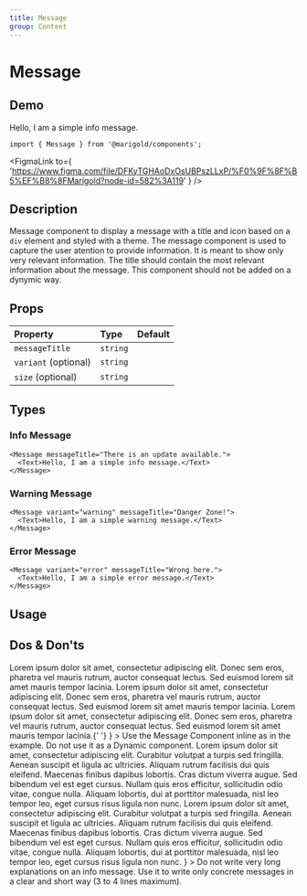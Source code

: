 ```yaml
---
title: Message
group: Content
---
```



# Message

## Demo

<MarigoldTheme>
  <Message messageTitle="There is an update available.">
    <Text>Hello, I am a simple info message.</Text>
  </Message>
</MarigoldTheme>

```tsx onlyCode
import { Message } from '@marigold/components';
```

<FigmaLink
  to={
    'https://www.figma.com/file/DFKyTGHAoDxOsUBPszLLxP/%F0%9F%8F%B5%EF%B8%8FMarigold?node-id=582%3A119'
  }
/>

## Description

Message component to display a message with a title and icon based on a `div` element and styled with a theme.
The message component is used to capture the user atention to provide information. It is meant to show only very relevant information. The title should contain the most relevant information about the message.
This component should not be added on a dynymic way.

## Props

| Property             | Type     | Default |
| :------------------- | :------- | :------ |
| `messageTitle`       | `string` |         |
| `variant` (optional) | `string` |         |
| `size` (optional)    | `string` |         |

## Types

### Info Message

```tsx
<Message messageTitle="There is an update available.">
  <Text>Hello, I am a simple info message.</Text>
</Message>
```

### Warning Message

```tsx
<Message variant="warning" messageTitle="Danger Zone!">
  <Text>Hello, I am a simple warning message.</Text>
</Message>
```

### Error Message

```tsx
<Message variant="error" messageTitle="Wrong here.">
  <Text>Hello, I am a simple error message.</Text>
</Message>
```

## Usage

## Dos & Don'ts

<Stack space="small">
  <Box
    display="grid"
    css={{
      gridGap: 'small',
      gridTemplateColumns: 'repeat(auto-fit, minmax(min(500px, 100%), 1fr))',
    }}
  >
    <DoAndDont
      preview={
        <Stack space="small">
          <Message messageTitle="Info Message" variant="info">
            Lorem ipsum dolor sit amet, consectetur adipiscing elit. Donec sem
            eros, pharetra vel mauris rutrum, auctor consequat lectus. Sed
            euismod lorem sit amet mauris tempor lacinia.
          </Message>
          <Text>
            Lorem ipsum dolor sit amet, consectetur adipiscing elit. Donec sem
            eros, pharetra vel mauris rutrum, auctor consequat lectus. Sed
            euismod lorem sit amet mauris tempor lacinia. Lorem ipsum dolor sit
            amet, consectetur adipiscing elit. Donec sem eros, pharetra vel
            mauris rutrum, auctor consequat lectus. Sed euismod lorem sit amet
            mauris tempor lacinia.{' '}
          </Text>
        </Stack>
      }
    >
      Use the Message Component inline as in the example. Do not use it as a
      Dynamic component.
    </DoAndDont>
    <DoAndDont
      dont
      preview={
        <Message messageTitle="Info Message" variant="info">
          Lorem ipsum dolor sit amet, consectetur adipiscing elit. Curabitur
          volutpat a turpis sed fringilla. Aenean suscipit et ligula ac
          ultricies. Aliquam rutrum facilisis dui quis eleifend. Maecenas
          finibus dapibus lobortis. Cras dictum viverra augue. Sed bibendum vel
          est eget cursus. Nullam quis eros efficitur, sollicitudin odio vitae,
          congue nulla. Aliquam lobortis, dui at porttitor malesuada, nisl leo
          tempor leo, eget cursus risus ligula non nunc. Lorem ipsum dolor sit
          amet, consectetur adipiscing elit. Curabitur volutpat a turpis sed
          fringilla. Aenean suscipit et ligula ac ultricies. Aliquam rutrum
          facilisis dui quis eleifend. Maecenas finibus dapibus lobortis. Cras
          dictum viverra augue. Sed bibendum vel est eget cursus. Nullam quis
          eros efficitur, sollicitudin odio vitae, congue nulla. Aliquam
          lobortis, dui at porttitor malesuada, nisl leo tempor leo, eget cursus
          risus ligula non nunc.
        </Message>
      }
    >
      Do not write very long explanations on an info message. Use it to write
      only concrete messages in a clear and short way (3 to 4 lines maximum).
    </DoAndDont>
  </Box>
</Stack>

